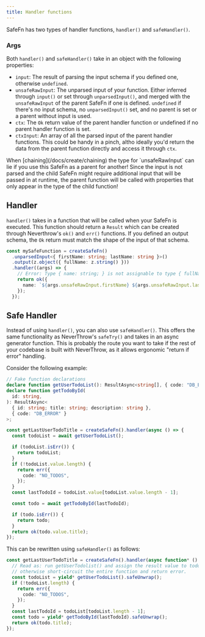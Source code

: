 ```yaml
---
title: Handler functions
---
```


SafeFn has two types of handler functions, `handler()` and `safeHandler()`.

### Args

Both `handler()` and `safeHandler()` take in an object with the following properties:

- `input`: The result of parsing the input schema if you defined one, otherwise `undefined`.
- `unsafeRawInput`: The unparsed input of your function. Either inferred through `input()` or set through `unparsedInput()`, and merged with the `unsafeRawInput` of the parent SafeFn if one is defined. `undefined` if there's no input schema, no `unparsedInput()` set, and no parent is set or a parent without input is used.
- `ctx`: The `Ok` return value of the parent handler function or undefined if no parent handler function is set.
- `ctxInput`: An array of all the parsed input of the parent handler functions. This could be handy in a pinch, altho ideally you'd return the data from the parent function directly and access it through `ctx`.

<Callout type="warn">
  When [chaining](/docs/create/chaining) the type for `unsafeRawInput` can lie
  if you use this SafeFn as a parent for another! Since the input is not parsed
  and the child SafeFn might require additional input that will be passed in at
  runtime, the parent function will be called with properties that only appear
  in the type of the child function!
</Callout>

## Handler

`handler()` takes in a function that will be called when your SafeFn is executed. This function should return a `Result` which can be created through Neverthrow's `ok()` and `err()` functions. If you defined an output schema, the `Ok` return must match the shape of the input of that schema.

```ts
const mySafeFunction = createSafeFn()
  .unparsedInput<{ firstName: string; lastName: string }>()
  .output(z.object({ fullName: z.string() }))
  .handler((args) => {
    // Error: Type { name: string; } is not assignable to type { fullName: string; } // [!code highlight]
    return ok({
      name: `${args.unsafeRawInput.firstName} ${args.unsafeRawInput.lastName}`,
    });
  });
```

## Safe Handler

Instead of using `handler()`, you can also use `safeHandler()`. This offers the same functionality as NeverThrow's `safeTry()` and takes in an async generator function.
This is probably the route you want to take if the rest of your codebase is built with NeverThrow, as it allows ergonomic "return if error" handling.

Consider the following example:

```ts
// Fake function declarations
declare function getUserTodoList(): ResultAsync<string[], { code: "DB_ERROR" }>;
declare function getTodoById(
  id: string,
): ResultAsync<
  { id: string; title: string; description: string },
  { code: "DB_ERROR" }
>;

const getLastUserTodoTitle = createSafeFn().handler(async () => {
  const todoList = await getUserTodoList();

  if (todoList.isErr()) {
    return todoList;
  }
  if (!todoList.value.length) {
    return err({
      code: "NO_TODOS",
    });
  }
  const lastTodoId = todoList.value[todoList.value.length - 1];

  const todo = await getTodoById(lastTodoId);

  if (todo.isErr()) {
    return todo;
  }
  return ok(todo.value.title);
});
```

This can be rewritten using `safeHandler()` as follows:

```ts
const getLastUserTodoTitle = createSafeFn().handler(async function* () {
  // Read as: run getUserTodolist() and assign the result value to todoList if it's okay,
  // otherwise short-circuit the entire function and return error.
  const todoList = yield* getUserTodoList().safeUnwrap();
  if (!todoList.length) {
    return err({
      code: "NO_TODOS",
    });
  }
  const lastTodoId = todoList[todoList.length - 1];
  const todo = yield* getTodoById(lastTodoId).safeUnwrap();
  return ok(todo.title);
});
```
